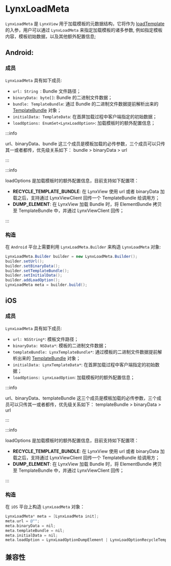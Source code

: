 # LynxLoadMeta

`LynxLoadMeta` 是 `LynxView` 用于加载模板的元数据结构，它将作为 [loadTemplate](./lynx-view/load-template.mdx) 的入参，用户可以通过 `LynxLoadMeta` 来指定加载模板的诸多参数, 例如指定模板内容，模板初始数据，以及其他额外配置信息;

## Android:

### 成员
`LynxLoadMeta` 具有如下成员:

- `url: String `: Bundle 文件路径；
- `binaryData: byte[]`: Bundle 的二进制文件数据；
- `bundle: TemplateBundle`: 通过 Bundle 的二进制文件数据提前解析出来的 [TemplateBundle](./template-bundle) 对象；
- `initialData: TemplateData`: 在首屏加载过程中客户端指定的初始数据；
- `loadOptions: EnumSet<LynxLoadOption>`: 加载模板时的额外配置信息；

:::info

url、binaryData、bundle 这三个成员是模板加载的必传参数，三个成员可以只传其一或者都传，优先级关系如下：
bundle > binaryData > url

:::

:::info

loadOptions 是加载模板时的额外配置信息，目前支持如下配置项：
- **RECYCLE_TEMPLATE_BUNDLE**: 在 LynxView 使用 url 或者 binaryData 加载之后，支持通过 LynxViewClient 回传一个 TemplateBundle 给调用方；
- **DUMP_ELEMENT**: 在 LynxView 加载 Bundle 时，将 ElementBundle 拷贝至 TemplateBundle 中，并通过 LynxViewClient 回传；

:::


### 构造

在 `Android` 平台上需要利用 `LynxLoadMeta.Builder` 来构造 `LynxLoadMeta` 对象:

```java
LynxLoadMeta.Builder builder = new LynxLoadMeta.Builder();
builder.setUrl();
builder.setBinaryData();
builder.setTemplateBundle();
builder.setInitialData();
builder.addLoadOption();
LynxLoadMeta meta = builder.build();
```

## iOS

### 成员

`LynxLoadMeta` 具有如下成员:
- `url: NSString*`: 模板文件路径；
- `binaryData: NSData*`: 模板的二进制文件数据；
- `templateBundle: LynxTemplateBundle*`: 通过模板的二进制文件数据提前解析出来的 [TemplateBundle](./template-bundle) 对象；
- `initialData: LynxTemplateData*`: 在首屏加载过程中客户端指定的初始数据；
- `loadOptions: LynxLoadOption`: 加载模板时的额外配置信息；

:::info

url、binaryData、templateBundle 这三个成员是模板加载的必传参数，三个成员可以只传其一或者都传，优先级关系如下：
templateBundle > binaryData > url

:::

:::info

loadOptions 是加载模板时的额外配置信息，目前支持如下配置项：
- **RECYCLE_TEMPLATE_BUNDLE**: 在 LynxView 使用 url 或者 binaryData 加载之后，支持通过 LynxViewClient 回传一个 TemplateBundle 给调用方；
- **DUMP_ELEMENT**: 在 LynxView 加载 Bundle 时，将 ElementBundle 拷贝至 TemplateBundle 中，并通过 LynxViewClient 回传；

:::

### 构造

在 `iOS` 平台上构造 `LynxLoadMeta` 对象：

```objective-c
LynxLoadMeta* meta = [LynxLoadMeta init];
meta.url = @"";
meta.binaryData = nil;
meta.templateBundle = nil;
meta.initialData = nil;
meta.loadOption = LynxLoadOptionDumpElement | LynxLoadOptionRecycleTemplateBundle;
```

## 兼容性


<LegacyCompatTable metadata="lynx-native-api/lynx-load-meta" />
